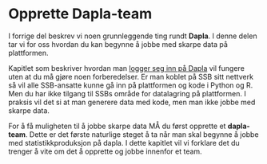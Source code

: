 # Opprette Dapla-team {#sec-project-dice}

I forrige del beskrev vi noen grunnleggende ting rundt **Dapla**. I denne delen tar vi for oss hvordan du kan begynne å jobbe med skarpe data på plattformen. 

Kapitlet som beskriver hvordan man [logger seg inn på Dapla](./innlogging.html) vil fungere uten at du må gjøre noen forberedelser. Er man koblet på SSB sitt nettverk så vil alle SSB-ansatte kunne gå inn på plattformen og kode i Python og R. Men du har ikke tilgang til SSBs område for datalagring på plattformen. I praksis vil det si at man generere data med kode, men man ikke jobbe med skarpe data. 

For å få muligheten til å jobbe skarpe data MÅ du først opprette et **dapla-team**. Dette er det første naturlige steget å ta når man skal begynne å jobbe med statistikkproduksjon på dapla. I dette kapitlet vil vi forklare det du trenger å vite om det å opprette og jobbe innenfor et team. 

